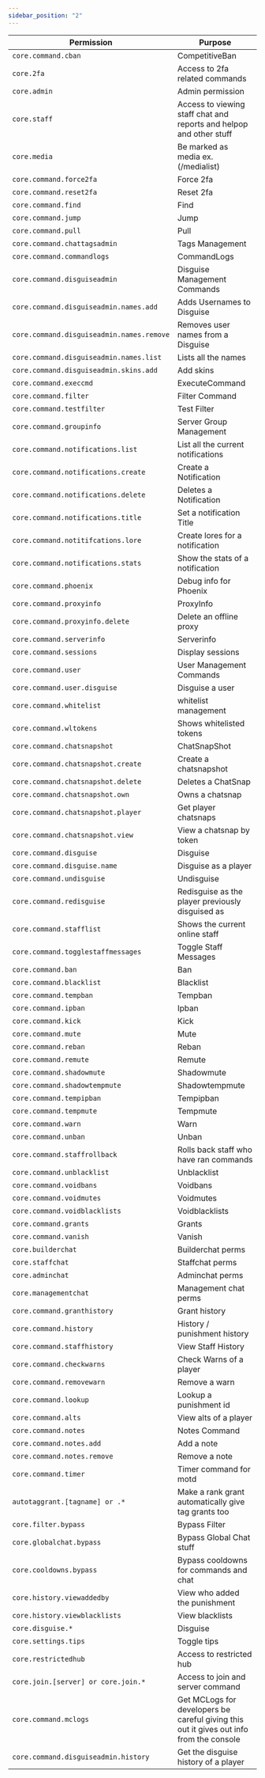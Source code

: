 ```yaml
---
sidebar_position: "2"
---
```


| Permission                                | Purpose                                                                                 |
| ------------------------------------------|---------------------------------------------------------------------------------------- |
| `core.command.cban`                       | CompetitiveBan                                                                          |
| `core.2fa`                                | Access to 2fa related commands                                                          |
| `core.admin`                              | Admin permission                                                                        |
| `core.staff`                              | Access to viewing staff chat and reports and helpop and other stuff                     |
| `core.media`                              | Be marked as media ex. (/medialist)                                                     |
| `core.command.force2fa`                   | Force 2fa                                                                               |
| `core.command.reset2fa`                   | Reset 2fa                                                                               |
| `core.command.find`                       | Find                                                                                    |
| `core.command.jump`                       | Jump                                                                                    |
| `core.command.pull`                       | Pull                                                                                    |
| `core.command.chattagsadmin`              | Tags Management                                                                         |
| `core.command.commandlogs`                | CommandLogs                                                                             |
| `core.command.disguiseadmin`              | Disguise Management Commands                                                            |
| `core.command.disguiseadmin.names.add`    | Adds Usernames to Disguise                                                              |
| `core.command.disguiseadmin.names.remove` | Removes user names from a Disguise                                                      |
| `core.command.disguiseadmin.names.list`   | Lists all the names                                                                     |
| `core.command.disguiseadmin.skins.add`    | Add skins                                                                               |
| `core.command.execcmd`                    | ExecuteCommand                                                                          |
| `core.command.filter`                     | Filter Command                                                                          |
| `core.command.testfilter`                 | Test Filter                                                                             |
| `core.command.groupinfo`                  | Server Group Management                                                                 |
| `core.command.notifications.list`         | List all the current notifications                                                      |
| `core.command.notifications.create`       | Create a Notification                                                                   |
| `core.command.notifications.delete`       | Deletes a Notification                                                                  |
| `core.command.notifications.title`        | Set a notification Title                                                                |
| `core.command.notitifcations.lore`        | Create lores for a notification                                                         |
| `core.command.notifications.stats`        | Show the stats of a notification                                                        |
| `core.command.phoenix`                    | Debug info for Phoenix                                                                  |
| `core.command.proxyinfo`                  | ProxyInfo                                                                               |
| `core.command.proxyinfo.delete`           | Delete an offline proxy                                                                 |
| `core.command.serverinfo`                 | Serverinfo                                                                              |
| `core.command.sessions`                   | Display sessions                                                                        |
| `core.command.user`                       | User Management Commands                                                                |
| `core.command.user.disguise`              | Disguise a user                                                                         |
| `core.command.whitelist`                  | whitelist management                                                                    |
| `core.command.wltokens`                   | Shows whitelisted tokens                                                                |
| `core.command.chatsnapshot`               | ChatSnapShot                                                                            |
| `core.command.chatsnapshot.create`        | Create a chatsnapshot                                                                   |
| `core.command.chatsnapshot.delete`        | Deletes a ChatSnap                                                                      |
| `core.command.chatsnapshot.own`           | Owns a chatsnap                                                                         |
| `core.command.chatsnapshot.player`        | Get player chatsnaps                                                                    |
| `core.command.chatsnapshot.view`          | View a chatsnap by token                                                                |
| `core.command.disguise`                   | Disguise                                                                                |
| `core.command.disguise.name`              | Disguise as a player                                                                    |
| `core.command.undisguise`                 | Undisguise                                                                              |
| `core.command.redisguise`                 | Redisguise as the player previously disguised as                                        |
| `core.command.stafflist`                  | Shows the current online staff                                                          |
| `core.command.togglestaffmessages`        | Toggle Staff Messages                                                                   |
| `core.command.ban`                        | Ban                                                                                     |
| `core.command.blacklist`                  | Blacklist                                                                               |
| `core.command.tempban`                    | Tempban                                                                                 |
| `core.command.ipban`                      | Ipban                                                                                   |
| `core.command.kick`                       | Kick                                                                                    |
| `core.command.mute`                       | Mute                                                                                    |
| `core.command.reban`                      | Reban                                                                                   |
| `core.command.remute`                     | Remute                                                                                  |
| `core.command.shadowmute`                 | Shadowmute                                                                              |
| `core.command.shadowtempmute`             | Shadowtempmute                                                                          |
| `core.command.tempipban`                  | Tempipban                                                                               |
| `core.command.tempmute`                   | Tempmute                                                                                |
| `core.command.warn`                       | Warn                                                                                    |
| `core.command.unban`                      | Unban                                                                                   |
| `core.command.staffrollback`              | Rolls back staff who have ran commands                                                  |
| `core.command.unblacklist`                | Unblacklist                                                                             |
| `core.command.voidbans`                   | Voidbans                                                                                |
| `core.command.voidmutes`                  | Voidmutes                                                                               |
| `core.command.voidblacklists`             | Voidblacklists                                                                          |
| `core.command.grants`                     | Grants                                                                                  |
| `core.command.vanish`                     | Vanish                                                                                  |
| `core.builderchat`                        | Builderchat perms                                                                       |
| `core.staffchat`                          | Staffchat perms                                                                         |
| `core.adminchat`                          | Adminchat perms                                                                         |
| `core.managementchat`                     | Management chat perms                                                                   |
| `core.command.granthistory`               | Grant history                                                                           |
| `core.command.history`                    | History / punishment history                                                            |
| `core.command.staffhistory`               | View Staff History                                                                      |
| `core.command.checkwarns`                 | Check Warns of a player                                                                 |
| `core.command.removewarn`                 | Remove a warn                                                                           |
| `core.command.lookup`                     | Lookup a punishment id                                                                  |
| `core.command.alts`                       | View alts of a player                                                                   |
| `core.command.notes`                      | Notes Command                                                                           |
| `core.command.notes.add`                  | Add a note                                                                              |
| `core.command.notes.remove`               | Remove a note                                                                           |
| `core.command.timer`                      | Timer command for motd                                                                  |
| `autotaggrant.[tagname] or .*`            | Make a rank grant automatically give tag grants too                                     |
| `core.filter.bypass`                      | Bypass Filter                                                                           |
| `core.globalchat.bypass`                  | Bypass Global Chat stuff                                                                |
| `core.cooldowns.bypass`                   | Bypass cooldowns for commands and chat                                                  |
| `core.history.viewaddedby`                | View who added the punishment                                                           |
| `core.history.viewblacklists`             | View blacklists                                                                         |
| `core.disguise.*`                         | Disguise                                                                                |
| `core.settings.tips`                      | Toggle tips                                                                             |
| `core.restrictedhub`                      | Access to restricted hub                                                                |
| `core.join.[server] or core.join.*`       | Access to join and server command                                                       |
| `core.command.mclogs`                     | Get MCLogs for developers be careful giving this out it gives out info from the console |
| `core.command.disguiseadmin.history`      | Get the disguise history of a player                                                    |
